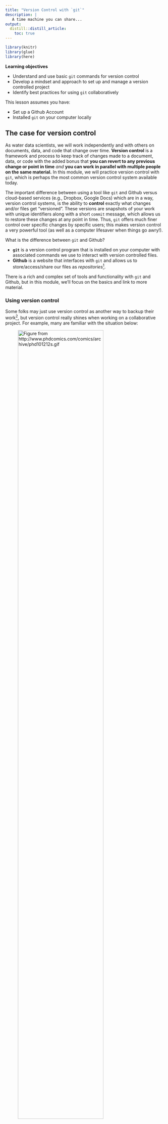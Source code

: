 ```yaml
---
title: "Version Control with `git`"
description: | 
   A time machine you can share...
output: 
  distill::distill_article:
    toc: true
---
```


```r

library(knitr)
library(glue)
library(here)

```

::: {.obj}
**Learning objectives**

-   Understand and use basic `git` commands for version control
-   Develop a mindset and approach to set up and manage a version controlled project
-   Identify best practices for using `git` collaboratively
:::

This lesson assumes you have:

-   Set up a Github Account
-   Installed `git` on your computer locally

## The case for version control

As water data scientists, we will work independently and with others on documents, data, and code that change over time. **Version control** is a framework and process to keep track of changes made to a document, data, or code with the added bonus that **you can revert to any previous change or point in time** *and* **you can work in parallel with multiple people on the same material.** In this module, we will practice version control with `git`, which is perhaps the most common version control system available today.

The important difference between using a tool like `git` and Github versus cloud-based services (e.g., Dropbox, Google Docs) which are in a way, version control systems, is the ability to **control** exactly what changes and/or files get "versioned". These versions are snapshots of your work with unique identifiers along with a short `commit` message, which allows us to restore these changes at any point in time. Thus, `git` offers much finer control over specific changes by specific users; this makes version control a very powerful tool (as well as a computer lifesaver when things go awry!).

What is the difference between `git` and Github?

-   **`git`** is a version control program that is installed on your computer with associated commands we use to interact with version controlled files.\
-   **Github** is a website that interfaces with `git` and allows us to store/access/share our files as *repositories*[^1].

[^1]: Github is not the only site that integrates with `git` to provide cloud-based version control. Other notable examples include [Gitlab](https://about.gitlab.com/) and [Bitbucket](https://bitbucket.org/). In this module, we will focus on Github, although the underlying `git` commands you will learn are extensible to other `git`-based repositories.  

There is a rich and complex set of tools and functionality with `git` and Github, but in this module, we'll focus on the basics and link to more material.

### Using version control

Some folks may just use version control as another way to backup their work[^2], but version control really shines when working on a collaborative project. For example, many are familiar with the situation below:

[^2]:  [Git xkcd](https://xkcd.com/1597/)

![Figure from <http://www.phdcomics.com/comics/archive/phd101212s.gif>](images/final_doc_phd_comics.png){.external width="80%"}

<br>

The comic above shows a single thesis document, but really the situation isn't any different than a big data analysis project. A common series of steps that are generally taken by multiple people, may include:

1.  Download/gather data
2.  Clean/transform data
3.  Analyze and visualize data
4.  Produce a front facing product or report

Many of these tasks (or subtasks) may overlap or depends on one another. Complex collaborative projects require forethought in how to set things up so everyone can seamlessly stitch their contribution into the overall fabric of a project without holding up the process for other team members.

<aside>

With version control, if changes you make break things, it's easy to revert or get back to an earlier working version using the [commit timeline](https://git-scm.com/book/en/v2/Git-Basics-Viewing-the-Commit-History), because we have access to the history of our changes.

</aside>

::: {.challenge}
<font color="#009E73">**Pause and Discuss!**</font>

<p style="line-height: 1.5em;">

If you had 10 people to work on a big project with steps outlined above, how would you approach it? How would you break out these pieces or subtasks? How would you track progress?

</p>
:::

<br>

This module will cover version control with **`git`**, including the basic commands, but it's important to remember:

> **Understanding and learning how to approach, setup, and implement collaborative projects with version control are just as important as learning `git` commands**

Thus, successful version control is not just about effectively using tools like `git`, but also developing skills to organize projects, collaborate with others, and implement version control so it's useful (not just another way to back things up...see below).

![*Learn to leverage the power of git for things other than just a backup!* (Figure from <https://xkcd.com/1597/>)](images/xkcd_using_git.png){.external width="60%"}

(ref:xkcdGit) *Learn to leverage the power of git for things other than just a backup! (Figure from <https://xkcd.com/1597/>).*

```r

include_graphics(here("images/xkcd_using_git.png"))

```

<br>

## Learning `git` through a project

Sometimes the best way to learn is to walk through a real-world example. Let's walk through a simplified example of a common set of tasks a team may face using `R` and learning `git` along the way.

Let's imagine we have a team, <font color="#5f3dc4">**Jo**</font> and <font color="#2b8a3e">**Mo**</font>. Each has a unique skill set, and each knows how to use `R` and `git`. The team is tasked with downloading and visualizing flow data for a specific river gage to provide status report updates on a monthly basis, which are used for various regulatory actions (i.e., how much water is available for diversion, how flows relate to period of record averages, etc). In this case, the *cloud* is Github where our <font color="#e67700">**`main`**</font> repository lives. More on this in a moment. First we need to make sure everything is setup and installed before we begin our `git` project!

```r

include_graphics(here("images", "team_and_task_v2.png"))

```



### Setup `git` locally

We highly recommend Jenny Bryan & Jim Hester's [happygitwithr](https://happygitwithr.com) website because it covers everything (and more) that you may encounter when using `git` with R. In particular, please take a moment to check/update your `git` installation and configure Github. The following links will help with this:

-   [**Install Git**](https://happygitwithr.com/install-git.html)
-   [**Introduce yourself to Git**](https://happygitwithr.com/hello-git.html)

The {[`usethis`](https://usethis.r-lib.org/articles/articles/usethis-setup.html)} package is an excellent option to help you get things setup within `R`, like this:

```r

library(usethis)

# use your actual git user name and email!
use_git_config(user.name = "yoda", user.email = "yoda2021@example.org")

```

Remember, we only need to do this once![^3]

[^3]: If you ever need to edit your global/git profile, you can use a situation report, `usethis::git_sitrep()` to see what settings exist and how to diagnose problems.

### Create a Repository

There are several ways to create repositories on Github and with RStudio[^4]. We recommend the [*Github first*](https://happygitwithr.com/new-github-first.html#new-github-first) option as it's easiest to intialize and manage.

[^4]:  [see this excellent overview of the various ways to create/link an RStudio project with a Github repository](https://happygitwithr.com/usage-intro.html)

To begin, go to Github.com and login. From there, let's create a new repository!

::: {.challenge}
<font color="#009E73">**Challenge**</font>

<p style="line-height: 1.5em;">

Please take a moment and create a new repository on Github following the [happygitwithr.com instructions](https://happygitwithr.com/new-github-first.html#new-github-first).

-   Name the repository `water-is-life`
-   Check the **Add a README file** box at the bottom
-   Make this a public repository

</p>
:::

<details>

<summary class="challenge-ans-title"><font color="#0072B2">**Click for Answers!**</font></summary>

::: {.challenge-ans-body}
Hopefully you see something like this before you click the green **Create Repository** button.

```r

include_graphics(here("images", "newrepo.png"))

```

And then afterwards, a screen like this:

```r

include_graphics(here("images", "newrepo2.png"))

```
:::

</details>

The last piece to this is getting this repository which is currently in the "cloud" to a local copy on your computer. This is called **`cloning`**. To clone the repository to your computer, we need to do the following:

-   Copy the repository address. Make sure you've clicked **HTTPS** and the link in the box starts with `https://`. Copy that link to your clipboard.

```r

include_graphics(here("images", "clone_repo.png"))

```

-   Now open RStudio and navigate to **File \> New Project \> Version Control \> Git**
-   In the ***Repository URL*** box, paste the link in, and hit **`Tab`**. The ***Project directory Name*** should automagically fill with the name of the repository. Go ahead and put this where you want it to live locally[^5] and hit **Create Project**. *Open in new session* is optional, but allows you to keep existing projects open.

[^5]: It's a good idea to store all your github repositories in one place (e.g., `~/Documents/Github`). We recommend to avoid nesting `git`/RStudio projects inside other `git`/RStudio projects--this can create confusion and make it difficult to properly version control different projects. Each project should have its own repository (e.g., `~/Documents/Github/project_01`, `~/Documents/Github/project_02`).

```r

include_graphics(here("images", "newRgit_proj.png"))

```

Great! We should now have an RStudio project that is version controlled with `git`, and there is a local copy we can work with on our computer.

### Collaborative Github Settings

Since we are working on a collaborative project, we need to make sure our collaborators have access to make changes to our repository. So, if <font color="#5f3dc4">**Jo**</font> created the repository, they would need to add fellow collaborators to the repository. Let's do that now:

-   Go to Github.com and login
-   Navigate to your repository `water-is-life`
-   Click on the **`Settings`** tab in the upper right corner  


<aside>

You can view and clone (copy) any public Github repository. However, you can only commit changes if you are the owner, or have been added as a collaborator (more on this later).

</aside>


```r

include_graphics(here("images", "git_settings.png"))

```

-   Click on **`Manage Access`** on the side bar on the left (you may need to enter your password or authentication again)

```r

include_graphics(here("images/git_manage_access.png"))

```

-   Click on **`Invite Collaborator`** and enter the username or email you want to add!

```r

include_graphics(here("images/git_invite_collaborators.png"))

```

### Branches & Conflicts

Often when teaching `git`, we start with the basic commands. However, it's important to consider one of the more powerful parts of using `git` is the ability to use **branches**. Branches, or branching, in `git`, is a way for multiple folks to work on the same repository independently, and a standardized way to integrate those changes back into the repository. Every repository typically starts with one single **`main`** branch. This is like the trunk of the tree, or the main train track. We can create additional branches off of this track, and if we want to merge them back in to make them available for our collaborators, we use something called a **pull request**. This is essentially a way to double check if there will be any conflicts between the work in the branch and the work in the **`main`** branch[^6], and it also provides a way to document and review any changes. If a pull request does not create merge conflicts (don't worry about this now, we will cover it later) and if a collaborator on the repository *approves* the pull request, then the branch is "pulled" (or **merged**) into the `main` branch, and then typically deleted (since the branch has served its purpose, and the changes in it are now reflected in the `main` branch).  

[^6]: In more complex workflows, we can pull branches into other branches before pulling them into the `main` branch. In the module, we will use more simplified examples, but just remember that there are many other ways to branch and merge.

<aside>

Even if you are the only person working in a repo, it's a good habit to use branches because if you realize the branch/work you are doing is a dead end, you can always delete a branch and return to the **`main`** branch to pick things up where you last left off.

</aside>

```r

include_graphics(here("images", "commit_branch_tracks.png"))

```

### Create a branch

In our example we want to make sure we keep our <font color="#e67700">**`main`**</font> branch clean and up-to-date with changes we are happy with...all other work will go through a `branch`, *pull request*, **review**, and **`merge`** process to minimize conflicts or duplication of work.

<font color="#5f3dc4">**Jo**</font> is a wizard at grabbing the data we want to work with and saving it in an organized way. She's cloned the repository to her computer, and the first thing she wants to do is create a fresh branch to work off of, so her changes can be reviewed before being `merged` into the <font color="#e67700">**`main`**</font> branch.

We can create a branch in RStudio in one of two ways:

-   `Tools > Terminal > New Terminal` and look for the Terminal tab in RStudio. Click on it, and at the prompt, type:&nbsp;  **`git checkout -b BRANCH_NAME`**.
-   Using the **`Git`** tab in RStudio and clicking on the **`New Branch`** button, type in the branch name, make sure the Remote is set to `origin` and click **`Create`**!

Let's create a new branch called `jo_download_data`. Ideally, each team member will do the same, and each of these branches comes from the <font color="#e67700">**`main`**</font> branch, which is the main trunk or "clean" version of the project.

```r
include_graphics(here("images/new_branch_1.png"))
```

(ref:startingBranch) <font color="#5f3dc4">**Jo**</font> creates a new branch from <font color="#e67700">**`main`**</font> to write a data download script in `R`.

```r

include_graphics(here("images/jo_data_gather_branch.png"))

```

### Download Data: `add`, `commit`, `push`

Jo's task is to download the data. Because this is a task that will need to happen regularly, she writes a function to download the specific river discharge data to an organized set of folders. She runs the function to get the most recent data, and saves it locally *on her version of the repository!*

As she works, the general process she follows is:

1.  **`add`**: Do some work, add some files, scripts, etc. To version control these changes, we need to stage or `add` that work so it can be *versioned* by `git`. We do this with `git add <my_file>` or check the **`Staged`** buttons in the RStudio `git` panel.

2.  **`commit`**: Add a `commit` message that is succinct but descriptive (i.e., `added water data files`). These are the messages you'll be able to go back to if you want to travel back in time and see a different version of something...so be kind to your future self and add something helpful.

3. **`push`**: Finally, when we're ready to send locally commited changes up the cloud, we `push` this up to the Github `remote` cloud repository!

Remember, you can commit as frequently as you like, and push at the end of the day, or push every time you commit. The timestamp identifier is added with a commit message, not with the push.

::: {.challenge}
<font color="#009E73">**You Try!**</font>

<p style="line-height: 1.5em;">

Take the following function and:

-   Make a new folder in your project called `code`, save as a script called `01_download_data.R`
-   `stage` it (either through the Git tab, or via `git add`),
-   `commit` (add a message!),
-   `push` to the `jo_download_data` branch

</p>

```r

library(fs)
library(dataRetrieval)
library(readr)
library(glue)

# make a function to download data, defaults to current date for end

# function: dates as "YYYY-MM-DD"
get_daily_flow <- function(gage_no){

  # create folder to save data
  fs::dir_create("data_raw")

  # set parameters to download data
  siteNo <- gage_no # The USGS gage number
  pCode <- "00060" # 00060 is discharge parameter code

  # get NWIS daily data: CURRENT YEAR
  dat <- readNWISdv(siteNumbers = siteNo,
                    parameterCd = pCode)
  # add water year
  dat <- addWaterYear(dat)
  # rename the columns
  dat <- renameNWISColumns(dat)

  # save out
  write_csv(dat,
            file =
              glue("data_raw/nfa_updated_{Sys.Date()}.csv"))
}

# RUN with:
#siteNo <- "11427000"# NF American River
# get_daily_flow(siteNo)

```
:::

<details>

<summary class="challenge-ans-title"><font color="#0072B2">**Answers!**</font></summary>

::: {.challenge-ans-body}
Once we've made our script and saved it in the `code` folder, we should see something like this in our **`Git`** tab... notice the change when the box is checked.

```r

include_graphics(c(here("images/git_add-1.png"), here("images/git_add-2.png")))

```

Next we want to **`commit`** and add a message. Note when we first click the `Commit` button, we'll see this screen:

```r

include_graphics(here("images/git_staged_1.png"))

```

When we enter a `commit` message and click `Commit`, we'll end up with this, which tells us our commit worked...but it's still only *local*! Note we'll have a message saying our branch is

> *`ahead of origin/jo_download_data by 1 commit.`*

That's ok, it just means we still need to **`push`** our changes up to the remote branch.

```r

include_graphics(here("images/git_commit_commit.png"))

```

The final step is to **`push`** our changes up to the cloud. Click **`Push`** and you should get a message back like this. This means things worked...a final check would be go to Github and make sure the file is online!

```r

include_graphics(here("images/git_push_return.png"))

```
:::

</details>

<aside>

Think of every commit you make as a train station. The more commits you make (and the more descriptive they are) the easier it will be to get around...particularly because your train can travel *back in time*!

</aside>

### Pull Requests

The next step in this `version control` odyssey is to get <font color="#5f3dc4">**Jo's**</font> work from the `jo_download_data` branch into the <font color="#e67700">**`main`**</font> branch. Here we use a ***Pull Request***. This is a way to review the changes, check for any conflicts (if for instance, folks were working on the same file), and then **Merge** these changes into the <font color="#e67700">**`main`**</font> branch. Then we can delete the `jo_download_data` branch, create another one to work on the next task, and so on.

Here's what we might see on Github if we visited our `water-is-life` repository after we pushed our changes up. First, we will hopefully see an option to make a pull request because Github recognizes there are changes from another branch that aren't in the `main` branch. We want to click the **Compare and pull request** button.

```r

include_graphics(here("images/git_pr1.png"))

```

Next we have an option to add some additional descriptions, comments, about what this pull request (PR) is doing, and why. We can tag a reviewer (collaborator on the Github repo), and add labels, milestones, etc. These are all helpful for keeping track of what's done and what's not.

```r

include_graphics(here("images/git_pr2.png"))

```

After we click the green **Create pull request** button, we should see something that looks like the following. **Important**! We ideally will see a green checkmark with a message "**This branch has no conflicts with the base branch**, which means, our **`main`** branch can easily merge this new work in!

<aside>

`merge conflicts` are not something to be worried about, they happen, and there are a number of ways to resolve them. A good resource and walk through using [Github is here](https://docs.github.com/en/github/collaborating-with-issues-and-pull-requests/resolving-a-merge-conflict-on-github), or with [command line here](https://docs.github.com/en/github/collaborating-with-issues-and-pull-requests/resolving-a-merge-conflict-using-the-command-line).

</aside>



```r

include_graphics(here("images/git_pr3.png"))

```

<aside>

**Exiting `vim`**: if you end up in a text editor and aren't sure how to exit, you may be in `vim`. It is the default editor for many systems and programs. To exit without saving changes, hit **`Esc`**, then type **`:q!`** and hit **`Enter`**. To save changes, hit **`Esc`** and then type **`:wq`** and hit **`Enter`**.

</aside>

<br>

Go ahead and click **Merge pull request**, and wait until you see a screen shortly after that says the **Pull request was successfully merged and closed**!

```r

include_graphics(here("images/git_pr4.png"))

```

<br> 

### `fetch` and `pull`

Now that <font color="#5f3dc4">**Jo**</font> has completed the first part of the team task, we want to move to the second task, which is cleaning the data. Thankfully <font color="#2b8a3e">**Mo**</font> is great at data visualization, and has a script that will clean up the code and visualize it for us. But first, <font color="#2b8a3e">**Mo**</font> needs to `pull` the changes that <font color="#5f3dc4">**Jo**</font> just merged into the <font color="#e67700">**`main`**</font> repository. There are two approaches to this. One is to use a `git fetch`, the other is a `git pull`. The main difference between the two:

-   **`fetch`**: The safe version, because it downloads any remote content from the repository, but *does not update your local repository state*. It just keeps a copy of the remote content, leaving any current work intact. To fully integrate the new content, we need to follow a `fetch` by a `merge`.
-   **`pull`**: This downloads the remote content and then immediately `merges` the content with your local state, but if you have pending work, this will create something called a **merge conflict**, but not to worry, these can be fixed![^7].

[^7]: <https://docs.github.com/en/github/collaborating-with-issues-and-pull-requests/resolving-a-merge-conflict-on-github>

<font color="#2b8a3e">**Mo**</font> needs to **`pull`** changes in to his branch from <font color="#e67700">**`main`**</font> and proceed with the task. Here we assume <font color="#5f3dc4">**Jo**</font> has already completed work on her branch to download, clean, and transform the data.

```r

include_graphics(here("images/gather_clean_data_together_3b.png"))

```

::: {.challenge}
<font color="#009E73">**You Try!**</font>

<p style="line-height: 1.5em;">

Take the following code from <font color="#2b8a3e">**Mo**</font> and:

-   `pull` changes into the repository so everything is up-to-date!  
-   create a unique branch: `mo_cleanviz`  
-   save [**this code**](https://raw.githubusercontent.com/ryanpeek/water-is-life/main/code/02_clean_visualize.R) to a new script at `code/02_clean_visualize.R`
-   `stage` it (either through the Git tab, or via `git add`),
-   `commit` (add a message!),
-   `push` to <font color="#2b8a3e">**Mo's**</font> branch
-   Finish by adding a **Pull Request** and merging back to <font color="#e67700">**`main`**</font>!

</p>
:::

<details>

<summary class="challenge-ans-title"><font color="#0072B2">**Answers!**</font></summary>

::: {.challenge-ans-body}
Now we have a `commit` history that might look something like this.

```r

include_graphics(glue("images/gather_clean_data_together_5b.png"))

```

What is one explanation for commit **4**? We also have a project that is very easy to re-run and update, and it can be updated or integrated into a parameterized [Rmarkdown report](https://raw.githubusercontent.com/ryanpeek/water-is-life/main/summary_report.Rmd) which could be shared and updated easily.

```r

include_graphics(glue("images/figure_flow_ribbon_wy_facet.png"))

```
:::

</details>

<br>

## Closing the loop

We've reviewed how to create branches, add and revise files, and then commit and push these changes to a shared repository for collaborative projects. Importantly, it's best practice to always `pull`/`fetch` at the beginning of each work session so you have the most-up-to-date changes. And if something needs to be fixed, you can always pull a specific branch and make a change and pull request for that branch before pull requesting and merging back to the `main`.

<aside>

For example, if <font color="#5f3dc4">**Jo**</font> needed to make a quick fix to some data analysis, she could pull <font color="#2b8a3e">**Mo's**</font> branch, make a fix (commit **4**), and merge that back into the same branch before he finalizes the analysis and merges back to the <font color="#e67700">**`main`**</font> branch.

</aside>

```r

include_graphics(glue("images/gather_clean_data_together_6.png"))

```

This is a simplified workflow, but it is very powerful. There are additional options within this workflow, like reverting to previous versions, pruning branches or `git` history, and more, but the core steps to successfully using version control rely on the material covered above, and practice!

<br> 

## Additional Git Details

Although there are many more details important to learning version control, many come with more practice and expertise. However, a few important tidbits:

-   When working on Github, there are options for `private` and `public` repositories. `private` repos are only visible to you and any collaborators you've added to your repo. Certain accounts permit unlimited `private` repos.
-   `.gitignore`: We can access or create this file with the `usethis::edit_git_ignore()` function. Any file extension or specific file we include in our `.gitignore` file will mean `git` ignores it. This is helpful for hidden files or temporary files that may change a lot (i.e., `*.html`) but aren't necessary to version contol. You can even ignore entire directories or large files ( \>= 100MB). Github is designed to version control scripts, not large amounts of data.  
-   Additionally you can use the **`usethis::git_vaccinate()`** function to ensure there are no issues or secure files that may get accidentally added to your version control repository.
-   Large files...Github is great, but less ideal for large files. Github will complain with any file over about \~50MB, and anything greater than 100MB requires [`git-lfs`](https://git-lfs.github.com) (large file sizes), but it is still unwieldy. See [this article for suggestions and options](https://docs.github.com/en/github/managing-large-files/collaboration-with-git-large-file-storage).

<br> 

## Resources & Tutorials

-   <https://swcarpentry.github.io/git-novice/>
-   <https://learngitbranching.js.org>
-   [`R` for excel with github](https://rstudio-conf-2020.github.io/r-for-excel/github.html)
-   ["Excuse me do you have a moment to talk version control?" by Jenny Bryan](https://peerj.com/preprints/3159/)
-   [Github for project management](https://openscapes.github.io/series/github-issues.html)

<br>

<link rel="stylesheet" href="https://maxcdn.bootstrapcdn.com/bootstrap/4.0.0/css/bootstrap.min.css" integrity="sha384-Gn5384xqQ1aoWXA+058RXPxPg6fy4IWvTNh0E263XmFcJlSAwiGgFAW/dAiS6JXm" crossorigin="anonymous">

<a href="m_project_management.html" class="btn btn-secondary" style="float: left">Previous module:<br> Project Management</a> <a href="m_vinteractive_viz.html" class="btn btn-secondary" style="float: right;">Next module:<br> Interactive Visualization</a>

